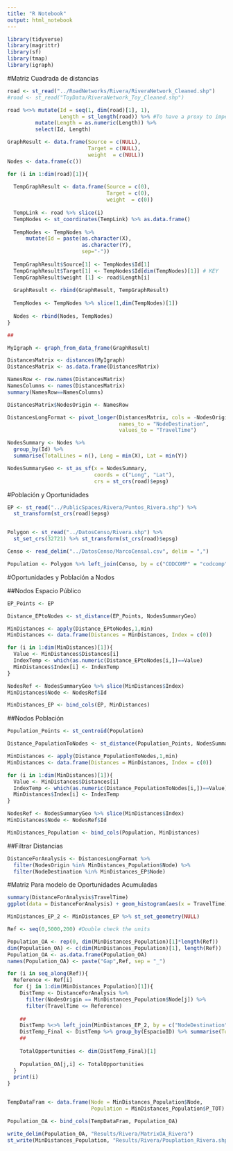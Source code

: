 ```yaml
---
title: "R Notebook"
output: html_notebook
---
```


```r
library(tidyverse)
library(magrittr)
library(sf)
library(tmap)
library(igraph)
```

#Matriz Cuadrada de distancias

```r
road <- st_read("../RoadNetworks/Rivera/RiveraNetwork_Cleaned.shp")
#road <- st_read("ToyData/RiveraNetwork_Toy_Cleaned.shp")

road %<>% mutate(Id = seq(1, dim(road)[1], 1), 
                 Length = st_length(road)) %>% #To have a proxy to impedance
         mutate(Length = as.numeric(Length)) %>% 
         select(Id, Length)
```

```r
GraphResult <- data.frame(Source = c(NULL), 
                          Target = c(NULL), 
                          weight  = c(NULL))
Nodes <- data.frame(c())

for (i in 1:dim(road)[1]){
  
  TempGraphResult <- data.frame(Source = c(0), 
                                Target = c(0), 
                                weight  = c(0))
  
  TempLink <- road %>% slice(i)
  TempNodes <- st_coordinates(TempLink) %>% as.data.frame()
  
  TempNodes <- TempNodes %>%
      mutate(Id = paste(as.character(X),
                        as.character(Y),
                        sep="-"))
  
  TempGraphResult$Source[1] <- TempNodes$Id[1]
  TempGraphResult$Target[1] <- TempNodes$Id[dim(TempNodes)[1]] # KEY
  TempGraphResult$weight [1] <- road$Length[i]
  
  GraphResult <- rbind(GraphResult, TempGraphResult)
  
  TempNodes <- TempNodes %>% slice(1,dim(TempNodes)[1])
  
  Nodes <- rbind(Nodes, TempNodes)
}

## 

MyIgraph <- graph_from_data_frame(GraphResult) 
```

```r
DistancesMatrix <- distances(MyIgraph)
DistancesMatrix <- as.data.frame(DistancesMatrix)

NamesRow <- row.names(DistancesMatrix)
NamesColumns <- names(DistancesMatrix)
summary(NamesRow==NamesColumns)

DistancesMatrix$NodesOrigin <- NamesRow

DistancesLongFormat <- pivot_longer(DistancesMatrix, cols = -NodesOrigin,
                                    names_to = "NodeDestination",
                                    values_to = "TravelTime")

```

```r
NodesSummary <- Nodes %>% 
  group_by(Id) %>% 
  summarise(TotalLines = n(), Long = min(X), Lat = min(Y)) 

NodesSummaryGeo <- st_as_sf(x = NodesSummary, 
                            coords = c("Long", "Lat"), 
                            crs = st_crs(road)$epsg)

```


#Población y Oportunidades

```r
EP <- st_read("../PublicSpaces/Rivera/Puntos_Rivera.shp") %>% 
  st_transform(st_crs(road)$epsg)


Polygon <- st_read("../DatosCenso/Rivera.shp") %>% 
  st_set_crs(32721) %>% st_transform(st_crs(road)$epsg)

Censo <- read_delim("../DatosCenso/MarcoCensal.csv", delim = ",")

Population <- Polygon %>% left_join(Censo, by = c("CODCOMP" = "codcomp"))
```

#Oportunidades y Población a Nodos

##Nodos Espacio Público

```r
EP_Points <- EP

Distance_EPtoNodes <- st_distance(EP_Points, NodesSummaryGeo)

MinDistances <- apply(Distance_EPtoNodes,1,min)
MinDistances <- data.frame(Distances = MinDistances, Index = c(0))

for (i in 1:dim(MinDistances)[1]){
  Value <- MinDistances$Distances[i]
  IndexTemp <- which(as.numeric(Distance_EPtoNodes[i,])==Value)
  MinDistances$Index[i] <- IndexTemp
}

NodesRef <- NodesSummaryGeo %>% slice(MinDistances$Index)
MinDistances$Node <- NodesRef$Id

MinDistances_EP <- bind_cols(EP, MinDistances)
```


##Nodos Población

```r
Population_Points <- st_centroid(Population)

Distance_PopulationToNodes <- st_distance(Population_Points, NodesSummaryGeo)

MinDistances <- apply(Distance_PopulationToNodes,1,min)
MinDistances <- data.frame(Distances = MinDistances, Index = c(0))

for (i in 1:dim(MinDistances)[1]){
  Value <- MinDistances$Distances[i]
  IndexTemp <- which(as.numeric(Distance_PopulationToNodes[i,])==Value)
  MinDistances$Index[i] <- IndexTemp
}

NodesRef <- NodesSummaryGeo %>% slice(MinDistances$Index)
MinDistances$Node <- NodesRef$Id

MinDistances_Population <- bind_cols(Population, MinDistances)
```

##Filtrar Distancias

```r
DistanceForAnalysis <- DistancesLongFormat %>% 
  filter(NodesOrigin %in% MinDistances_Population$Node) %>% 
  filter(NodeDestination %in% MinDistances_EP$Node)
```


#Matriz Para modelo de Oportunidades Acumuladas

```r
summary(DistanceForAnalysis$TravelTime)
ggplot(data = DistanceForAnalysis) + geom_histogram(aes(x = TravelTime))
```

```r
MinDistances_EP_2 <- MinDistances_EP %>% st_set_geometry(NULL)
```


```r
Ref <- seq(0,5000,200) #Double check the units

Population_OA <- rep(0, dim(MinDistances_Population)[1]*length(Ref))
dim(Population_OA) <- c(dim(MinDistances_Population)[1], length(Ref))
Population_OA <- as.data.frame(Population_OA)
names(Population_OA) <- paste("Gap",Ref, sep = "_")

for (i in seq_along(Ref)){
  Reference <- Ref[i]
  for (j in 1:dim(MinDistances_Population)[1]){
    DistTemp <- DistanceForAnalysis %>% 
      filter(NodesOrigin == MinDistances_Population$Node[j]) %>% 
      filter(TravelTime <= Reference)
    
    ##
    DistTemp %<>% left_join(MinDistances_EP_2, by = c("NodeDestination" = "Node"))
    DistTemp_Final <- DistTemp %>% group_by(EspacioID) %>% summarise(Total = n())
    ##
    
    TotalOpportunities <- dim(DistTemp_Final)[1]  
    
    Population_OA[j,i] <- TotalOpportunities
  }
  print(i)
}


TempDataFram <- data.frame(Node = MinDistances_Population$Node, 
                           Population = MinDistances_Population$P_TOT)

Population_OA <- bind_cols(TempDataFram, Population_OA)

```

```r

write_delim(Population_OA, "Results/Rivera/MatrixOA_Rivera")
st_write(MinDistances_Population, "Results/Rivera/Pouplation_Rivera.shp")

```

